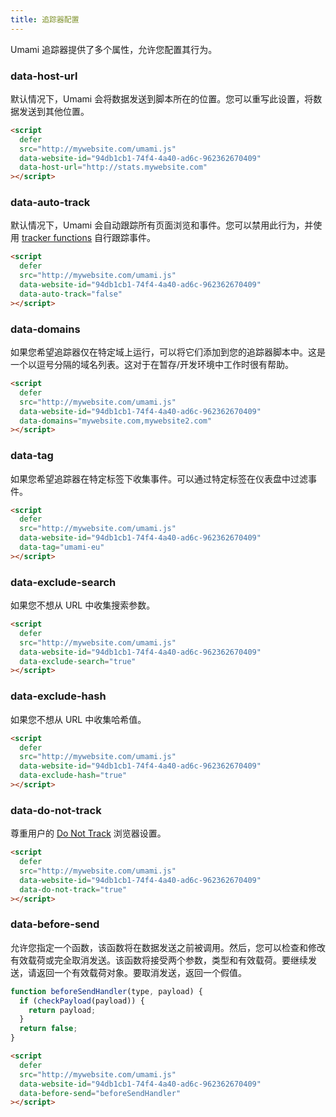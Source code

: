```yaml
---
title: 追踪器配置
---
```


Umami 追踪器提供了多个属性，允许您配置其行为。

### data-host-url

默认情况下，Umami 会将数据发送到脚本所在的位置。您可以重写此设置，将数据发送到其他位置。

```html
<script
  defer
  src="http://mywebsite.com/umami.js"
  data-website-id="94db1cb1-74f4-4a40-ad6c-962362670409"
  data-host-url="http://stats.mywebsite.com"
></script>
```

### data-auto-track

默认情况下，Umami 会自动跟踪所有页面浏览和事件。您可以禁用此行为，并使用 [tracker functions](/docs/tracker-functions) 自行跟踪事件。

```html
<script
  defer
  src="http://mywebsite.com/umami.js"
  data-website-id="94db1cb1-74f4-4a40-ad6c-962362670409"
  data-auto-track="false"
></script>
```

### data-domains

如果您希望追踪器仅在特定域上运行，可以将它们添加到您的追踪器脚本中。这是一个以逗号分隔的域名列表。这对于在暂存/开发环境中工作时很有帮助。

```html
<script
  defer
  src="http://mywebsite.com/umami.js"
  data-website-id="94db1cb1-74f4-4a40-ad6c-962362670409"
  data-domains="mywebsite.com,mywebsite2.com"
></script>
```

### data-tag

如果您希望追踪器在特定标签下收集事件。可以通过特定标签在仪表盘中过滤事件。

```html
<script
  defer
  src="http://mywebsite.com/umami.js"
  data-website-id="94db1cb1-74f4-4a40-ad6c-962362670409"
  data-tag="umami-eu"
></script>
```

### data-exclude-search

如果您不想从 URL 中收集搜索参数。

```html
<script
  defer
  src="http://mywebsite.com/umami.js"
  data-website-id="94db1cb1-74f4-4a40-ad6c-962362670409"
  data-exclude-search="true"
></script>
```

### data-exclude-hash

如果您不想从 URL 中收集哈希值。

```html
<script
  defer
  src="http://mywebsite.com/umami.js"
  data-website-id="94db1cb1-74f4-4a40-ad6c-962362670409"
  data-exclude-hash="true"
></script>
```

### data-do-not-track

尊重用户的 [Do Not Track](https://developer.mozilla.org/en-US/docs/Web/API/Navigator/doNotTrack) 浏览器设置。

```html
<script
  defer
  src="http://mywebsite.com/umami.js"
  data-website-id="94db1cb1-74f4-4a40-ad6c-962362670409"
  data-do-not-track="true"
></script>
```

### data-before-send

允许您指定一个函数，该函数将在数据发送之前被调用。然后，您可以检查和修改有效载荷或完全取消发送。该函数将接受两个参数，类型和有效载荷。要继续发送，请返回一个有效载荷对象。要取消发送，返回一个假值。

```javascript
function beforeSendHandler(type, payload) {
  if (checkPayload(payload)) {
    return payload;
  }
  return false;
}
```

```html
<script
  defer
  src="http://mywebsite.com/umami.js"
  data-website-id="94db1cb1-74f4-4a40-ad6c-962362670409"
  data-before-send="beforeSendHandler"
></script>
```